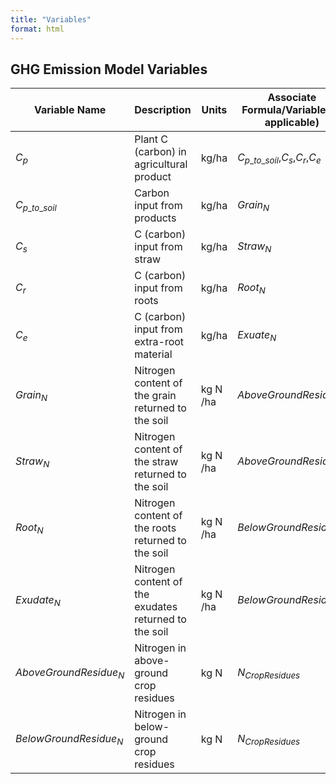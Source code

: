 ```yaml
---
title: "Variables"
format: html
---
```

## GHG Emission Model Variables

| **Variable Name** | **Description** | **Units** | **Associate Formula/Variables(if applicable)** | **Region/Country Specific** |
|----------|-----------------|-----------|-----------------------------|----------------------------|
| $C_p$ | Plant C (carbon) in agricultural product | kg/ha | $C_{p\_to\_soil}$,$C_s$,$C_r$,$C_e$| Common |
| $C_{p\_to\_soil}$ | Carbon input from products  | kg/ha  | $Grain_N$| Common | 
| $C_s$ | C (carbon) input from straw| kg/ha | $Straw_N$| Common |
| $C_r$ | C (carbon) input from roots| kg/ha | $Root_N$| Common |
| $C_e$ | C (carbon) input from extra-root material| kg/ha | $Exuate_N$| Common |
| $Grain_N$ | Nitrogen content of the grain returned to the soil| kg N /ha |$AboveGroundResidue_N$| Common |
| $Straw_N$ | Nitrogen content of the straw returned to the soil| kg N /ha |$AboveGroundResidue_N$| Common |
| $Root_N$ | Nitrogen content of the roots returned to the soil| kg N /ha |$BelowGroundResidue_N$| Common |
| $Exudate_N$ | Nitrogen content of the exudates returned to the soil| kg N /ha |$BelowGroundResidue_N$| Common |
| $AboveGroundResidue_N$ | Nitrogen in above-ground crop residues| kg N |$N_{CropResidues}$| Common |
| $BelowGroundResidue_N$ | Nitrogen in below-ground crop residues| kg N |$N_{CropResidues}$| Common |